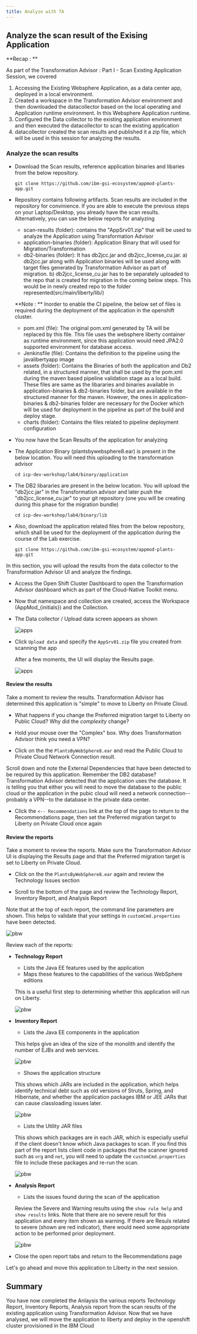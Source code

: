 ```yaml
---
title: Analyze with TA
---
```



<PageDescription>

## **Analyze the scan result of the Exising Application**

</PageDescription>


**Recap : **

As part of the Transformation Advisor : Part I - Scan Existing Application Session, we covered

1. Accessing the Existing Websphere Application, as a data center app, deployed in a local environment.
1. Created a workspace in the Transformation Advisor environment and then downloaded the datacollector based on the local operating and Application runtime environment. In this Websphere Application runtime.
1. Configured the Data collector to the existing application environment and then executed the datacollector to scan the existing application
1. datacollector created the scan results and published it a zip file, which will be used in this session for analyzing the results.



### Analyze the scan results

<Tabs>
<Tab label="Cloud Shell" open="true">

- Download the Scan results, reference application binaries and libaries from the below repository.
    ```
    git clone https://github.com/ibm-gsi-ecosystem/appmod-plants-app.git
    ```

-  Repository contains following artifacts. Scan results are included in the repository for convinience. If you are able to execute the previous steps on your Laptop/Desktop, you already have the scan results. Alternatively, you can use the below reports for analyzing
    - scan-results (folder):  contains the "AppSrv01.zip" that will be used to analyze the Application using Transformation Advisor
    - application-binaries (folder): Application Binary that will used for Migration/Transformation
    - db2-binaries (folder): It has db2jcc.jar and db2jcc_license_cu.jar.
        a) db2jcc.jar along with Application binaries will be used along with target files generated by Transformation Advisor as part of migration.
        b) db2jcc_license_cu.jar has to be separately uploaded to the repo that is created for migration in the coming below steps. This would be in newly created repo to the folder represented(src/main/liberty/lib/)

    **Note : **  Inorder to enable the CI pipeline, the below set of files is required during the deployment of the application in the openshift cluster.

    - pom.xml (file): The original pom.xml generated by TA will be replaced by this file. This file uses the websphere liberty container as runtime environment, since this application would need JPA2.0 supported environment for database access.
    - Jenkinsfile (file): Contains the definition to the pipeline using the javalibertyapp image
    - assets (folder): Contains the Binaries of both the application and Db2 related, in a structured manner, that shall be used by the pom.xml during the maven based pipeline validation stage as a local build. These files are same as the libararies and binaries available in application-binaries & db2-binaries folder, but are available in the structured manner for the maven. However, the ones in application-binaries & db2-binaries folder are necessary for the Docker which will be used for deployment in the pipeline as part of the build and deploy stage.
    - charts (folder): Contains the files related to pipeline deployment configuration



</Tab>
<Tab label="Desktop/Laptop" open="true">

- You now have the Scan Results of the application for analyzing

- The Application Binary (plantsbywebsphere8.ear) is present in the below location. You will need this uploading to the transformation advisor
    ```binaries
    cd icp-dev-workshop/lab4/binary/application
     ```

- The DB2 libararies are present in the below location. You will upload the "db2jcc.jar" in the Transformation advisor and later push the "db2jcc_license_cu.jar" to your git repository (one you will be creating during this phase for the migration bundle)

    ```binaries
    cd icp-dev-workshop/lab4/binary/lib
    ```
- Also, download the application related files from the below repository, which shall be used for the deployment of the application during the course of the Lab exercise.
    ```
    git clone https://github.com/ibm-gsi-ecosystem/appmod-plants-app.git
    ```

</Tab>
</Tabs>



In this section, you will upload the results from the data collector to the Transformation Advisor UI and analyze the findings.

- Access the Open Shift Cluster Dashboard to open the Transformation Advisor dashboard which as part of the Cloud-Native Toolkit menu.


- Now that namespace and collection are created, access the Workspace (AppMod_{initials}) and the Collection.

- The Data collector / Upload data screen appears as shown

    ![apps](images/ta-dc.png)


- Click `Upload data` and specify the `AppSrv01.zip` file you created from scanning the app

    After a few moments, the UI will display the Results page.

    ![apps](images/ta-upload-results.png)

#### Review the results

Take a moment to review the results. Transformation Advisor has determined this application is "simple" to move to Liberty on Private Cloud.

- What happens if you change the Preferred migration target to Liberty on Public Cloud? Why did the *complexity* change?

- Hold your mouse over the "Complex" box. Why does Transformation Advisor think you need a VPN?

- Click on the the `PlantsByWebSphere8.ear` and read the Public Cloud to Private Cloud Network Connection result.

Scroll down and note the External Dependencies that have been detected to be required by this application. Remember the DB2 database? Transformation Advisor detected that the application uses the database. It is telling you that either you will need to move the database to the public cloud or the application in the pubic cloud will need a network connection--probably a VPN--to the database in the private data center.

- Click the `<-- Recommendations` link at the top of the page to return to the Recommendations page, then set the Preferred migration target to Liberty on Private Cloud once again

#### Review the reports

Take a moment to review the reports. Make sure the Transformation Advisor UI is displaying the Results page and that the Preferred migration target is set to Liberty on Private Cloud.

- Click on the the `PlantsByWebSphere8.ear` again and review the Technology Issues section

- Scroll to the bottom of the page and review the Technology Report, Inventory Report, and Analysis Report

Note that at the top of each report, the command line parameters are shown. This helps to validate that your settings in `customCmd.properties` have been detected.

![pbw](images/ta-params.png)

Review each of the reports:

- **Technology Report**
    - Lists the Java EE features used by the application
    - Maps these features to the capabilities of the various WebSphere editions

    This is a useful first step to determining whether this application will run on Liberty.

    ![pbw](images/ta-tech.png)

- **Inventory Report**

    - Lists the Java EE components in the application

    This helps give an idea of the size of the monolith and identify the number of EJBs and web services.

    ![pbw](images/ta-inventory.png)

    - Shows the application structure

    This shows which JARs are included in the application, which helps identify technical debt such as old versions of Struts, Spring, and Hibernate, and whether the application packages IBM or JEE JARs that can cause classloading issues later.

    ![pbw](images/ta-inventory-tree.png)

    - Lists the Utility JAR files

    This shows which packages are in each JAR, which is especially useful if the client doesn't know which Java packages to scan. If you find this part of the report lists client code in packages that the scanner ignored such as `org` and `net`, you will need to update the `customCmd.properties` file to include these packages and re-run the scan.

    ![pbw](images/ta-inventory3.png)

- **Analysis Report**

    - Lists the issues found during the scan of the application

    Review the Severe and Warning results using the `show rule help` and `show results` links. Note that there are no severe result for this application and every item shown as warning. If there are Resuls related to severe (shown are red indicator), there would need some appropriate action to be performed prior deployment.

    ![pbw](images/ta-migration-analysis.png)

- Close the open report tabs and return to the Recommendations page

Let's go ahead and move this application to Liberty in the next session.


## Summary

You have now completed the Anlaysis the various reports Technology Report, Inventory Reports, Analysis report from  the scan results of the existing application using Transformation Advisor. Now that we have analysed, we will move the application to liberty and deploy in the openshift cluster provisioned in the IBM Cloud
